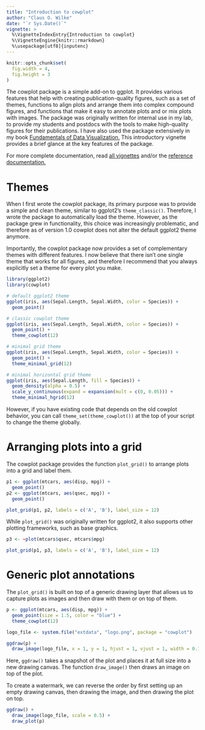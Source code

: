 ```yaml
---
title: "Introduction to cowplot"
author: "Claus O. Wilke"
date: "`r Sys.Date()`"
vignette: >
  %\VignetteIndexEntry{Introduction to cowplot}
  %\VignetteEngine{knitr::rmarkdown}
  %\usepackage[utf8]{inputenc}
---
```

```r
knitr::opts_chunk$set(
  fig.width = 4,
  fig.height = 3
)
```

The cowplot package is a simple add-on to ggplot. It provides various features that help with creating publication-quality figures, such as a set of themes, functions to align plots and arrange them into complex compound figures, and functions that make it easy to annotate plots and or mix plots with images. The package was originally written for internal use in my lab, to provide my students and postdocs with the tools to make high-quality figures for their publications. I have also used the package extensively in my book [Fundamentals of Data Visualization.](https://clauswilke.com/dataviz/) This introductory vignette provides a brief glance at the key features of the package.

For more complete documentation, read [all vignettes](https://wilkelab.org/cowplot/articles/index.html) and/or the [reference documentation.](https://wilkelab.org/cowplot/reference/index.html)

# Themes

When I first wrote the cowplot package, its primary purpose was to provide a simple and clean theme, similar to ggplot2's `theme_classic()`. Therefore, I wrote the package to automatically load the theme. However, as the package grew in functionality, this choice was increasingly problematic, and therefore as of version 1.0 cowplot does not alter the default ggplot2 theme anymore.

Importantly, the cowplot package now provides a set of complementary themes with different features. I now believe that there isn't one single theme that works for all figures, and therefore I recommend that you always explicitly set a theme for every plot you make.

```r
library(ggplot2)
library(cowplot)

# default ggplot2 theme
ggplot(iris, aes(Sepal.Length, Sepal.Width, color = Species)) + 
  geom_point()

# classic cowplot theme
ggplot(iris, aes(Sepal.Length, Sepal.Width, color = Species)) + 
  geom_point() +
  theme_cowplot(12)

# minimal grid theme
ggplot(iris, aes(Sepal.Length, Sepal.Width, color = Species)) + 
  geom_point() +
  theme_minimal_grid(12)

# minimal horizontal grid theme
ggplot(iris, aes(Sepal.Length, fill = Species)) + 
  geom_density(alpha = 0.5) +
  scale_y_continuous(expand = expansion(mult = c(0, 0.05))) +
  theme_minimal_hgrid(12)
```

However, if you have existing code that depends on the old cowplot behavior, you can call `theme_set(theme_cowplot())` at the top of your script to change the theme globally.

# Arranging plots into a grid

The cowplot package provides the function `plot_grid()` to arrange plots into a grid and label them. 

```r
p1 <- ggplot(mtcars, aes(disp, mpg)) + 
  geom_point()
p2 <- ggplot(mtcars, aes(qsec, mpg)) +
  geom_point()

plot_grid(p1, p2, labels = c('A', 'B'), label_size = 12)
```

While `plot_grid()` was originally written for ggplot2, it also supports other plotting frameworks, such as base graphics.

```r
p3 <- ~plot(mtcars$qsec, mtcars$mpg)

plot_grid(p1, p3, labels = c('A', 'B'), label_size = 12)
```

# Generic plot annotations

The `plot_grid()` is built on top of a generic drawing layer that allows us to capture plots as images and then draw with them or on top of them.

```r
p <- ggplot(mtcars, aes(disp, mpg)) + 
  geom_point(size = 1.5, color = "blue") +
  theme_cowplot(12)

logo_file <- system.file("extdata", "logo.png", package = "cowplot")

ggdraw(p) + 
  draw_image(logo_file, x = 1, y = 1, hjust = 1, vjust = 1, width = 0.13, height = 0.2)
```

Here, `ggdraw()` takes a snapshot of the plot and places it at full size into a new drawing canvas. The function `draw_image()` then draws an image on top of the plot.

To create a watermark, we can reverse the order by first setting up an empty drawing canvas, then drawing the image, and then drawing the plot on top.

```r
ggdraw() + 
  draw_image(logo_file, scale = 0.5) +
  draw_plot(p)
```

